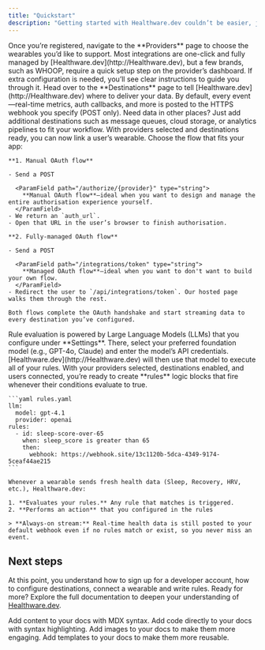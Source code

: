 ```yaml
---
title: "Quickstart"
description: "Getting started with Healthware.dev couldn’t be easier, just create a free account. The moment you sign up, you’ll receive your unique Developer ID and API key, so you can start building right away."
---
```


<Steps>
  <Step title="Configure providers">
    Once you’re registered, navigate to the **Providers** page to choose the wearables you’d like to support. Most integrations are one-click and fully managed by [Healthware.dev](http://Healthware.dev), but a few brands, such as WHOOP, require a quick setup step on the provider’s dashboard. If extra configuration is needed, you’ll see clear instructions to guide you through it.
  </Step>
  <Step title="Configure destinations">
    Head over to the **Destinations** page to tell [Healthware.dev](http://Healthware.dev) where to deliver your data. By default, every event—real-time metrics, auth callbacks, and more is posted to the HTTPS webhook you specify (POST only). Need data in other places? Just add additional destinations such as message queues, cloud storage, or analytics pipelines to fit your workflow.
  </Step>
  <Step title="Connect a wearable">
    With providers selected and destinations ready, you can now link a user’s wearable. Choose the flow that fits your app:

    **1. Manual OAuth flow**

    - Send a POST

      <ParamField path="/authorize/{provider}" type="string">
        **Manual OAuth flow**—ideal when you want to design and manage the entire authorisation experience yourself.
      </ParamField>
    - We return an `auth_url`.
    - Open that URL in the user’s browser to finish authorisation.

    **2. Fully-managed OAuth flow**

    - Send a POST

      <ParamField path="/integrations/token" type="string">
        **Managed OAuth flow**—ideal when you want to don't want to build your own flow.
      </ParamField>
    - Redirect the user to `/api/integrations/token`. Our hosted page walks them through the rest.

    Both flows complete the OAuth handshake and start streaming data to every destination you’ve configured.
  </Step>
  <Step title="Configure LLM Provider">
    Rule evaluation is powered by Large Language Models (LLMs) that you configure under **Settings**. There, select your preferred foundation model (e.g., GPT-4o, Claude) and enter the model’s API credentials. [Healthware.dev](http://Healthware.dev) will then use that model to execute all of your rules.
  </Step>
  <Step title="Write your first rules">
    With your providers selected, destinations enabled, and users connected, you’re ready to create **rules** logic blocks that fire whenever their conditions evaluate to true.

    ```yaml rules.yaml
    llm:
      model: gpt-4.1
      provider: openai
    rules:
      - id: sleep-score-over-65
        when: sleep_score is greater than 65
        then:
          webhook: https://webhook.site/13c1120b-5dca-4349-9174-5ceaf44ae215
    ```

    Whenever a wearable sends fresh health data (Sleep, Recovery, HRV, etc.), Healthware.dev:

    1. **Evaluates your rules.** Any rule that matches is triggered.
    2. **Performs an action** that you configured in the rules

    > **Always-on stream:** Real-time health data is still posted to your default webhook even if no rules match or exist, so you never miss an event.
  </Step>
</Steps>

## Next steps

At this point, you understand how to sign up for a developer account, how to configure destinations, connect a wearable and write rules. Ready for more? Explore the full documentation to deepen your understanding of [Healthware.dev](http://Healthware.dev).

<CardGroup cols={2}>
  <Card title="Learn about Biomarkers" icon="books" iconType="solid" href="/essentials/markdown">
    Add content to your docs with MDX syntax.
  </Card>
  <Card title="How to write rules" icon="code" iconType="solid" href="/essentials/code">
    Add code directly to your docs with syntax highlighting.
  </Card>
  <Card title="Query data using Natural Language" icon="language" href="/essentials/images">
    Add images to your docs to make them more engaging.
  </Card>
  <Card title="Query data using REST API" icon="puzzle-piece" href="/essentials/reusable-snippets">
    Add templates to your docs to make them more reusable.
  </Card>
</CardGroup>